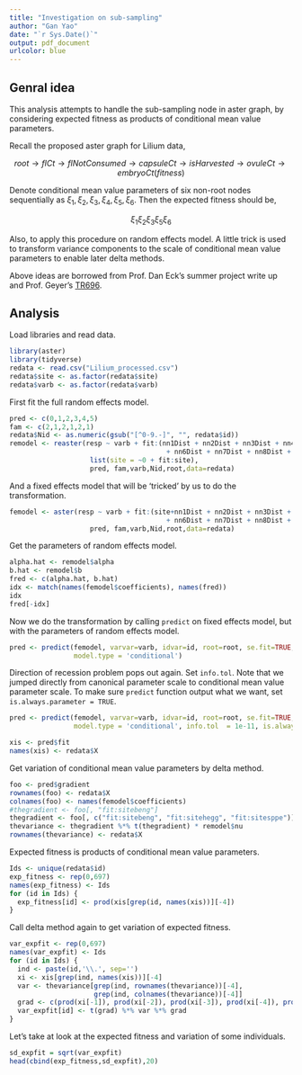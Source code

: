 ```yaml
---
title: "Investigation on sub-sampling"
author: "Gan Yao"
date: "`r Sys.Date()`"
output: pdf_document
urlcolor: blue
---
```


## Genral idea

This analysis attempts to handle the sub-sampling node in aster graph, by considering expected fitness as products of conditional mean value parameters.

Recall the proposed aster graph for Lilium data,

$$root \rightarrow flCt \rightarrow flNotConsumed \rightarrow capsuleCt \rightarrow isHarvested \rightarrow ovuleCt \rightarrow embryoCt(fitness)$$

Denote conditional mean value parameters of six non-root nodes sequentially as $\xi_1, \xi_2, \xi_3, \xi_4, \xi_5, \xi_6$. Then the expected fitness should be,

$$\xi_1\xi_2\xi_3\xi_5\xi_6$$

Also, to apply this procedure on random effects model. A little trick is used to transform variance components to the scale of conditional mean value parameters to enable later delta methods.

Above ideas are borrowed from Prof. Dan Eck's summer project write up and Prof. Geyer's [TR696](https://conservancy.umn.edu/handle/11299/152355).

## Analysis

Load libraries and read data.

```r
library(aster)
library(tidyverse)
redata <- read.csv("Lilium_processed.csv")
redata$site <- as.factor(redata$site)
redata$varb <- as.factor(redata$varb)
```

First fit the full random effects model.

```r
pred <- c(0,1,2,3,4,5)
fam <- c(2,1,2,1,2,1)
redata$Nid <- as.numeric(gsub("[^0-9.-]", "", redata$id))
remodel <- reaster(resp ~ varb + fit:(nn1Dist + nn2Dist + nn3Dist + nn4Dist + nn5Dist
                                       + nn6Dist + nn7Dist + nn8Dist + nn9Dist + nn10Dist), 
                    list(site = ~0 + fit:site),
                    pred, fam,varb,Nid,root,data=redata)
```

And a fixed effects model that will be 'tricked' by us to do the transformation.

```r
femodel <- aster(resp ~ varb + fit:(site+nn1Dist + nn2Dist + nn3Dist + nn4Dist + nn5Dist
                                       + nn6Dist + nn7Dist + nn8Dist + nn9Dist + nn10Dist), 
                    pred, fam,varb,Nid,root,data=redata)
```

Get the parameters of random effects model.

```r
alpha.hat <- remodel$alpha
b.hat <- remodel$b
fred <- c(alpha.hat, b.hat)
idx <- match(names(femodel$coefficients), names(fred))
idx
fred[-idx]
```

Now we do the transformation by calling `predict` on fixed effects model, but with the parameters of random effects model.

```r
pred <- predict(femodel, varvar=varb, idvar=id, root=root, se.fit=TRUE, newcoef=fred[idx], 
                model.type = 'conditional')
```

Direction of recession problem pops out again. Set `info.tol`. Note that we jumped directly from canonical parameter scale to conditional mean value parameter scale. To make sure `predict` function output what we want, set `is.always.parameter = TRUE`.

```r
pred <- predict(femodel, varvar=varb, idvar=id, root=root, se.fit=TRUE, newcoef=fred[idx], 
                model.type = 'conditional', info.tol  = 1e-11, is.always.parameter = TRUE)

xis <- pred$fit
names(xis) <- redata$X
```

Get variation of conditional mean value parameters by delta method.

```r
foo <- pred$gradient
rownames(foo) <- redata$X
colnames(foo) <- names(femodel$coefficients)
#thegradient <- foo[, "fit:sitebeng"]
thegradient <- foo[, c("fit:sitebeng", "fit:sitehegg", "fit:sitesppe")]
thevariance <- thegradient %*% t(thegradient) * remodel$nu
rownames(thevariance) <- redata$X
```

Expected fitness is products of conditional mean value parameters.

```r
Ids <- unique(redata$id)
exp_fitness <- rep(0,697)
names(exp_fitness) <- Ids
for (id in Ids) {
  exp_fitness[id] <- prod(xis[grep(id, names(xis))][-4])
}
```

Call delta method again to get variation of expected fitness.

```r
var_expfit <- rep(0,697)
names(var_expfit) <- Ids
for (id in Ids) {
  ind <- paste(id,'\\.', sep='')
  xi <- xis[grep(ind, names(xis))][-4]
  var <- thevariance[grep(ind, rownames(thevariance))[-4], 
                     grep(ind, colnames(thevariance))[-4]]
  grad <- c(prod(xi[-1]), prod(xi[-2]), prod(xi[-3]), prod(xi[-4]), prod(xi[-5]))
  var_expfit[id] <- t(grad) %*% var %*% grad
}
```

Let's take at look at the expected fitness and variation of some individuals.

```r
sd_expfit = sqrt(var_expfit)
head(cbind(exp_fitness,sd_expfit),20)
```
